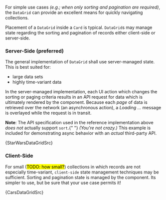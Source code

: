 
For simple use cases _(e.g.; when only sorting and pagination are required)_, the `DataGrid` can provide an excellent means for quickly navigating collections.

Placement of a `DataGrid` inside a <Link to="/components/cards">`Card`</Link> is typical. `DataGrid`s may manage state regarding the sorting and pagination of records either client-side or server-side.

### Server-Side (preferred)

The general implementation of `DataGrid` shall use server-managed state. This is best suited for:

- large data sets
- highly time-variant data

In the server-managed implementation, each UI action which changes the sorting or paging criteria results in an API request for data which is ultimately rendered by the component. Because each _page_ of data is retrieved over the network (an asynchronous action), a _Loading ..._ message is overlayed while the request is in transit.

<StarWarsDataGrid />

<Alert color="info">
  <strong>Note</strong>: The API specification used in the reference
  implementation above <em>does not</em> actually support <code>sort</code>.{" "}
  <em>(You're not crazy.)</em> This example is included for demonstrating async
  behavior with an <em>actual</em> third-party API.
</Alert>

<CodeBlock>{StarWarsDataGridSrc}</CodeBlock>

### Client-Side

For small (<mark>TODO: how small?</mark>) collections in which records are not especially time-variant, `client-side` state management techniques may be sufficient. Sorting and pagination state is managed by the component. Its simpler to use, but be sure that your use case permits it!

<CarsDataGrid />

<CodeBlock>{CarsDataGridSrc}</CodeBlock>
